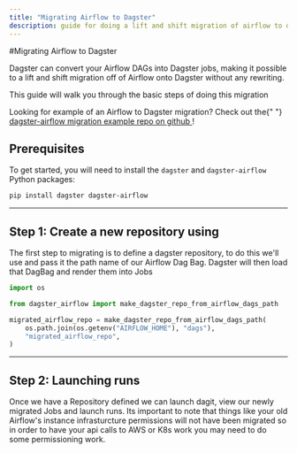 ```yaml
---
title: "Migrating Airflow to Dagster"
description: guide for doing a lift and shift migration of airflow to dagster
---
```


#Migrating Airflow to Dagster

Dagster can convert your Airflow DAGs into Dagster jobs, making it possible to a lift and shift migration off of Airflow onto Dagster without any rewriting.

This guide will walk you through the basic steps of doing this migration

<Note>
  Looking for example of an Airflow to Dagster migration? Check out the{" "}
  <a href="https://github.com/dagster-io/dagster-airflow-migration-example">
    dagster-airflow migration example repo on github
  </a>
  !
</Note>

## Prerequisites

To get started, you will need to install the `dagster` and `dagster-airflow` Python packages:

```bash
pip install dagster dagster-airflow
```

---

## Step 1: Create a new repository using <PyObject module="dagster_airflow" object="make_dagster_repo_from_airflow_dags_path" />

The first step to migrating is to define a dagster repository, to do this we'll use <PyObject module="dagster_airflow" object="make_dagster_repo_from_airflow_dags_path" /> and pass it the path name of our Airflow Dag Bag. Dagster will then load that DagBag and render them into Jobs

```python
import os

from dagster_airflow import make_dagster_repo_from_airflow_dags_path

migrated_airflow_repo = make_dagster_repo_from_airflow_dags_path(
    os.path.join(os.getenv("AIRFLOW_HOME"), "dags"),
    "migrated_airflow_repo",
)
```
---

## Step 2: Launching runs

Once we have a Repository defined we can launch dagit, view our newly migrated Jobs and launch runs. Its important to note that things like your old Airflow's instance infrasturcture permissions will not have been migrated so in order to have your api calls to AWS or K8s work you may need to do some permissioning work.